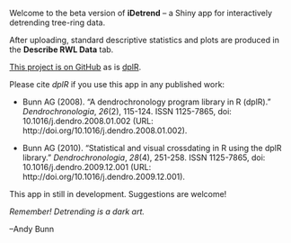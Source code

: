 Welcome to the beta version of **iDetrend** -- a Shiny app for interactively detrending tree-ring data. 

After uploading, standard descriptive statistics and plots are produced in the **Describe RWL Data** tab. 

[This project is on GitHub](https://github.com/AndyBunn/xDateR/) as is [dplR](https://github.com/AndyBunn/dplR/). 

Please cite *dplR* if you use this app in any published work:


* Bunn AG (2008). “A dendrochronology program library in R (dplR).”
_Dendrochronologia_, *26*(2), 115-124. ISSN 1125-7865, doi:
10.1016/j.dendro.2008.01.002 (URL: http://doi.org/10.1016/j.dendro.2008.01.002).

* Bunn AG (2010). “Statistical and visual crossdating in R using the dplR library.”
_Dendrochronologia_, *28*(4), 251-258. ISSN 1125-7865, doi:
10.1016/j.dendro.2009.12.001 (URL: http://doi.org/10.1016/j.dendro.2009.12.001).


This app in still in development. Suggestions are welcome!

*Remember! Detrending is a dark art.*

--Andy Bunn
